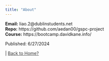 ```yaml
---
title: "About"
---
```


**Email:** liao.2@dublinstudents.net  
**Repo:** https://github.com/aedan00/gspc-project  
**Course:** https://bootcamp.davidkane.info/  

Published: 6/27/2024

<div class="nav-right">
 | [Back to Home?](index.qmd){style="color: #373737;"}
</div>